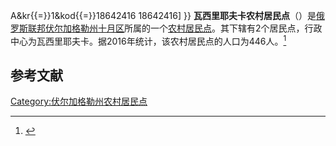 {{Infobox Settlement
| official_name = 瓦西里耶夫卡农村居民点
| native_name = Васильевское сельское поселение
| settlement_type = [[农村居民点|农村居民点]]
| subdivision_type = [[国家|国家]]
| subdivision_type1 = [[州_(俄罗斯)|州]]
| subdivision_type2 = [[区_(苏联)|区]]
| subdivision_name = {{RUS}}
| subdivision_name1 = [[伏尔加格勒州|伏尔加格勒州]]
| subdivision_name2 = [[十月区|十月区]]
| seat_type = 行政中心
| seat = 瓦西里耶夫卡
| population_as_of=2016
| population_footnotes = <ref name=stat />
| population_total = 446
| coordinates_display = inline,title
| latd = 48.142778 | latm =  | lats =  | latNS = N
| longd = 43.850556 | longm =  | longs =  | longEW = E
| timezone = [[莫斯科时间|MSK]]
| utc_offset = +3
| blank_name = [[俄罗斯市政土地区划代码|OKTMO编码]]
| blank_info = [http://classif.spb.ru/classificators/view/tma.php?st{{=}}A&kr{{=}}1&kod{{=}}18642416 18642416]
}}
'''瓦西里耶夫卡农村居民点'''（{{lang-ru|Васильевское сельское поселение}}）是[[俄罗斯联邦|俄罗斯联邦]][[伏尔加格勒州|伏尔加格勒州]][[十月区|十月区]]所属的一个[[农村居民点|农村居民点]]。其下辖有2个居民点，行政中心为瓦西里耶夫卡。据2016年统计，该农村居民点的人口为446人。<ref name=stat>{{cite web | url = http://www.gks.ru/free_doc/doc_2016/bul_dr/mun_obr2016.rar | title = Численность населения Российской Федерации по муниципальным образованиям на 1 января 2016 года | language = ru | access-date = 2016-12-18 | archive-date = 2019-05-13 | archive-url = https://web.archive.org/web/20190513150350/http://www.gks.ru/free_doc/doc_2016/bul_dr/mun_obr2016.rar | dead-url = no }}</ref>

== 参考文献 ==
{{reflist}}

{{Russia-stub}}

[[Category:伏尔加格勒州农村居民点|Category:伏尔加格勒州农村居民点]]